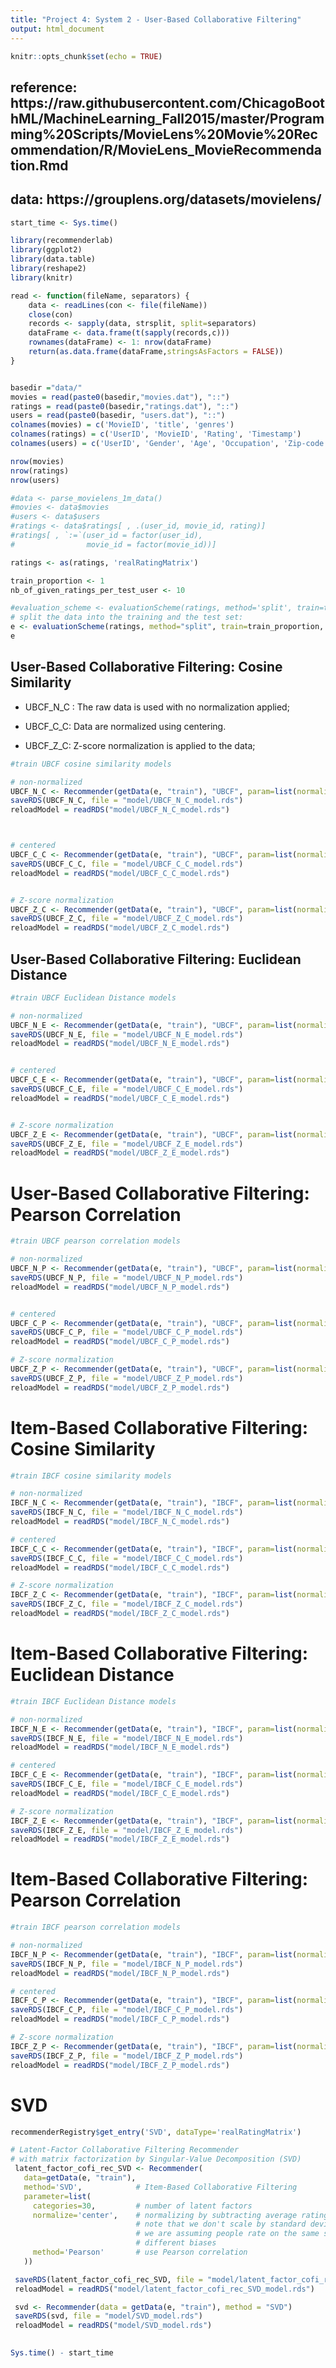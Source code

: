 ```yaml
---
title: "Project 4: System 2 - User-Based Collaborative Filtering"
output: html_document
---
```


```r
knitr::opts_chunk$set(echo = TRUE)
```

## reference: https://raw.githubusercontent.com/ChicagoBoothML/MachineLearning_Fall2015/master/Programming%20Scripts/MovieLens%20Movie%20Recommendation/R/MovieLens_MovieRecommendation.Rmd
## data: https://grouplens.org/datasets/movielens/

```r
start_time <- Sys.time()

library(recommenderlab)
library(ggplot2)
library(data.table)
library(reshape2)
library(knitr)

```


```r
read <- function(fileName, separators) {
    data <- readLines(con <- file(fileName))
    close(con)
    records <- sapply(data, strsplit, split=separators)
    dataFrame <- data.frame(t(sapply(records,c)))
    rownames(dataFrame) <- 1: nrow(dataFrame)
    return(as.data.frame(dataFrame,stringsAsFactors = FALSE))
}


basedir ="data/"
movies = read(paste0(basedir,"movies.dat"), "::")
ratings = read(paste0(basedir,"ratings.dat"), "::")
users = read(paste0(basedir, "users.dat"), "::")
colnames(movies) = c('MovieID', 'title', 'genres')
colnames(ratings) = c('UserID', 'MovieID', 'Rating', 'Timestamp')
colnames(users) = c('UserID', 'Gender', 'Age', 'Occupation', 'Zip-code')

```


```r
nrow(movies)
nrow(ratings)
nrow(users)

```

```r
#data <- parse_movielens_1m_data()
#movies <- data$movies
#users <- data$users
#ratings <- data$ratings[ , .(user_id, movie_id, rating)]
#ratings[ , `:=`(user_id = factor(user_id),
#                movie_id = factor(movie_id))]

ratings <- as(ratings, 'realRatingMatrix')
```

```r
train_proportion <- 1
nb_of_given_ratings_per_test_user <- 10

#evaluation_scheme <- evaluationScheme(ratings, method='split', train=train_proportion, k=1, given=nb_of_given_ratings_per_test_user)
# split the data into the training and the test set:
e <- evaluationScheme(ratings, method="split", train=train_proportion, given=15, goodRating=0)
e
```


## User-Based Collaborative Filtering: Cosine Similarity
- UBCF_N_C : The raw data is used with no normalization applied;

- UBCF_C_C: Data are normalized using centering.

- UBCF_Z_C: Z-score normalization is applied to the data;

```r
#train UBCF cosine similarity models

# non-normalized
UBCF_N_C <- Recommender(getData(e, "train"), "UBCF", param=list(normalize = NULL, method="Cosine"))
saveRDS(UBCF_N_C, file = "model/UBCF_N_C_model.rds")
reloadModel = readRDS("model/UBCF_N_C_model.rds")



# centered
UBCF_C_C <- Recommender(getData(e, "train"), "UBCF", param=list(normalize = "center",method="Cosine"))
saveRDS(UBCF_C_C, file = "model/UBCF_C_C_model.rds")
reloadModel = readRDS("model/UBCF_C_C_model.rds")


# Z-score normalization
UBCF_Z_C <- Recommender(getData(e, "train"), "UBCF", param=list(normalize = "Z-score",method="Cosine"))
saveRDS(UBCF_Z_C, file = "model/UBCF_Z_C_model.rds")
reloadModel = readRDS("model/UBCF_Z_C_model.rds")


```


## User-Based Collaborative Filtering: Euclidean Distance
```r
#train UBCF Euclidean Distance models

# non-normalized
UBCF_N_E <- Recommender(getData(e, "train"), "UBCF", param=list(normalize = NULL, method="Euclidean"))
saveRDS(UBCF_N_E, file = "model/UBCF_N_E_model.rds")
reloadModel = readRDS("model/UBCF_N_E_model.rds")


# centered
UBCF_C_E <- Recommender(getData(e, "train"), "UBCF", param=list(normalize = "center",method="Euclidean"))
saveRDS(UBCF_C_E, file = "model/UBCF_C_E_model.rds")
reloadModel = readRDS("model/UBCF_C_E_model.rds")


# Z-score normalization
UBCF_Z_E <- Recommender(getData(e, "train"), "UBCF", param=list(normalize = "Z-score",method="Euclidean"))
saveRDS(UBCF_Z_E, file = "model/UBCF_Z_E_model.rds")
reloadModel = readRDS("model/UBCF_Z_E_model.rds")

```


# User-Based Collaborative Filtering: Pearson Correlation
```r
#train UBCF pearson correlation models

# non-normalized
UBCF_N_P <- Recommender(getData(e, "train"), "UBCF", param=list(normalize = NULL, method="pearson"))
saveRDS(UBCF_N_P, file = "model/UBCF_N_P_model.rds")
reloadModel = readRDS("model/UBCF_N_P_model.rds")


# centered
UBCF_C_P <- Recommender(getData(e, "train"), "UBCF", param=list(normalize = "center",method="pearson"))
saveRDS(UBCF_C_P, file = "model/UBCF_C_P_model.rds")
reloadModel = readRDS("model/UBCF_C_P_model.rds")

# Z-score normalization
UBCF_Z_P <- Recommender(getData(e, "train"), "UBCF", param=list(normalize = "Z-score",method="pearson"))
saveRDS(UBCF_Z_P, file = "model/UBCF_Z_P_model.rds")
reloadModel = readRDS("model/UBCF_Z_P_model.rds")

```



# Item-Based Collaborative Filtering: Cosine Similarity
```r
#train IBCF cosine similarity models

# non-normalized
IBCF_N_C <- Recommender(getData(e, "train"), "IBCF", param=list(normalize = NULL, method="Cosine"))
saveRDS(IBCF_N_C, file = "model/IBCF_N_C_model.rds")
reloadModel = readRDS("model/IBCF_N_C_model.rds")

# centered
IBCF_C_C <- Recommender(getData(e, "train"), "IBCF", param=list(normalize = "center",method="Cosine"))
saveRDS(IBCF_C_C, file = "model/IBCF_C_C_model.rds")
reloadModel = readRDS("model/IBCF_C_C_model.rds")

# Z-score normalization
IBCF_Z_C <- Recommender(getData(e, "train"), "IBCF", param=list(normalize = "Z-score",method="Cosine"))
saveRDS(IBCF_Z_C, file = "model/IBCF_Z_C_model.rds")
reloadModel = readRDS("model/IBCF_Z_C_model.rds")

```



# Item-Based Collaborative Filtering: Euclidean Distance
```r
#train IBCF Euclidean Distance models

# non-normalized
IBCF_N_E <- Recommender(getData(e, "train"), "IBCF", param=list(normalize = NULL, method="Euclidean"))
saveRDS(IBCF_N_E, file = "model/IBCF_N_E_model.rds")
reloadModel = readRDS("model/IBCF_N_E_model.rds")

# centered
IBCF_C_E <- Recommender(getData(e, "train"), "IBCF", param=list(normalize = "center",method="Euclidean"))
saveRDS(IBCF_C_E, file = "model/IBCF_C_E_model.rds")
reloadModel = readRDS("model/IBCF_C_E_model.rds")

# Z-score normalization
IBCF_Z_E <- Recommender(getData(e, "train"), "IBCF", param=list(normalize = "Z-score",method="Euclidean"))
saveRDS(IBCF_Z_E, file = "model/IBCF_Z_E_model.rds")
reloadModel = readRDS("model/IBCF_Z_E_model.rds")

```


# Item-Based Collaborative Filtering: Pearson Correlation
```r
#train IBCF pearson correlation models

# non-normalized
IBCF_N_P <- Recommender(getData(e, "train"), "IBCF", param=list(normalize = NULL, method="pearson"))
saveRDS(IBCF_N_P, file = "model/IBCF_N_P_model.rds")
reloadModel = readRDS("model/IBCF_N_P_model.rds")

# centered
IBCF_C_P <- Recommender(getData(e, "train"), "IBCF", param=list(normalize = "center",method="pearson"))
saveRDS(IBCF_C_P, file = "model/IBCF_C_P_model.rds")
reloadModel = readRDS("model/IBCF_C_P_model.rds")

# Z-score normalization
IBCF_Z_P <- Recommender(getData(e, "train"), "IBCF", param=list(normalize = "Z-score",method="pearson"))
saveRDS(IBCF_Z_P, file = "model/IBCF_Z_P_model.rds")
reloadModel = readRDS("model/IBCF_Z_P_model.rds")
```



# SVD
```r
recommenderRegistry$get_entry('SVD', dataType='realRatingMatrix')
```

```r
# Latent-Factor Collaborative Filtering Recommender
# with matrix factorization by Singular-Value Decomposition (SVD)
 latent_factor_cofi_rec_SVD <- Recommender(
   data=getData(e, "train"),
   method='SVD',            # Item-Based Collaborative Filtering
   parameter=list(
     categories=30,         # number of latent factors
     normalize='center',    # normalizing by subtracting average rating per user;
                            # note that we don't scale by standard deviations here;
                            # we are assuming people rate on the same scale but have
                            # different biases
     method='Pearson'       # use Pearson correlation
   ))

 saveRDS(latent_factor_cofi_rec_SVD, file = "model/latent_factor_cofi_rec_SVD_model.rds")
 reloadModel = readRDS("model/latent_factor_cofi_rec_SVD_model.rds")

 svd <- Recommender(data = getData(e, "train"), method = "SVD")
 saveRDS(svd, file = "model/SVD_model.rds")
 reloadModel = readRDS("model/SVD_model.rds")
 
```


```r
Sys.time() - start_time
```

